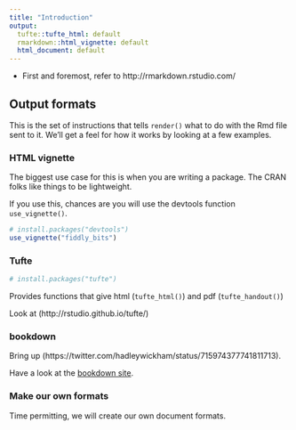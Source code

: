 ```yaml
---
title: "Introduction"
output:
  tufte::tufte_html: default
  rmarkdown::html_vignette: default
  html_document: default
---
```


* First and foremost, refer to http://rmarkdown.rstudio.com/

## Output formats

This is the set of instructions that tells `render()` what to do with the Rmd file sent to it. We'll get a feel for how it works by looking at a few examples. 

### HTML vignette

The biggest use case for this is when you are writing a package. The CRAN folks like things to be lightweight.

If you use this, chances are you will use the devtools function `use_vignette()`.

```r
# install.packages("devtools")
use_vignette("fiddly_bits")
```

### Tufte

```r
# install.packages("tufte")
```

Provides functions that give html (`tufte_html()`) and pdf (`tufte_handout()`)

Look at (http://rstudio.github.io/tufte/)

### bookdown

Bring up (https://twitter.com/hadleywickham/status/715974377741811713).

Have a look at the [bookdown site](https://bookdown.org/).

### Make our own formats

Time permitting, we will create our own document formats.
